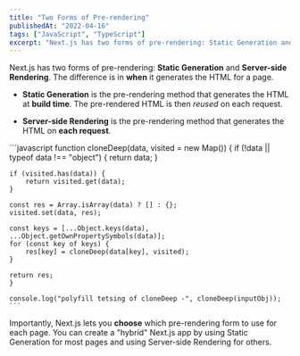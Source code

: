 ```yaml
---
title: "Two Forms of Pre-rendering"
publishedAt: "2022-04-16"
tags: ["JavaScript", "TypeScript"]
excerpt: "Next.js has two forms of pre-rendering: Static Generation and Server-side Rendering. The difference is in when it generates the HTML for a page."
---
```


Next.js has two forms of pre-rendering: **Static Generation** and **Server-side Rendering**. The difference is in **when** it generates the HTML for a page.

- **Static Generation** is the pre-rendering method that generates the HTML at **build time**. The pre-rendered HTML is then _reused_ on each request.

- **Server-side Rendering** is the pre-rendering method that generates the HTML on **each request**.

<CodeBlock>
    ```javascript
    function cloneDeep(data, visited = new Map()) {
    if (!data || typeof data !== "object") {
        return data;
    }

    if (visited.has(data)) {
        return visited.get(data);
    }

    const res = Array.isArray(data) ? [] : {};
    visited.set(data, res);

    const keys = [...Object.keys(data), ...Object.getOwnPropertySymbols(data)];
    for (const key of keys) {
        res[key] = cloneDeep(data[key], visited);
    }

    return res;
    }

    console.log("polyfill tetsing of cloneDeep -", cloneDeep(inputObj));
    ```

</CodeBlock>

Importantly, Next.js lets you **choose** which pre-rendering form to use for each page. You can create a "hybrid" Next.js app by using Static Generation for most pages and using Server-side Rendering for others.
